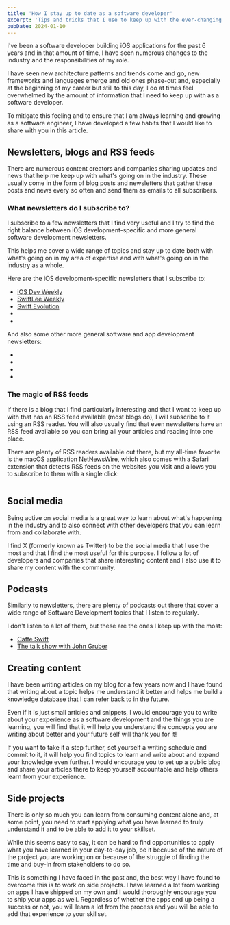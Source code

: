 ```yaml
---
title: 'How I stay up to date as a software developer'
excerpt: 'Tips and tricks that I use to keep up with the ever-changing software development industry.'
pubDate: 2024-01-10
---
```


I've been a software developer building iOS applications for the past 6 years and in that amount of time, I have seen numerous changes to the industry and the responsibilities of my role.

I have seen new architecture patterns and trends come and go, new frameworks and languages emerge and old ones phase-out and, especially at the beginning of my career but still to this day, I do at times feel overwhelmed by the amount of information that I need to keep up with as a software developer.

To mitigate this feeling and to ensure that I am always learning and growing as a software engineer, I have developed a few habits that I would like to share with you in this article.

## Newsletters, blogs and RSS feeds

There are numerous content creators and companies sharing updates and news that help me keep up with what's going on in the industry. These usually come in the form of blog posts and newsletters that gather these posts and news every so often and send them as emails to all subscribers.

### What newsletters do I subscribe to?

I subscribe to a few newsletters that I find very useful and I try to find the right balance between iOS development-specific and more general software development newsletters.

This helps me cover a wide range of topics and stay up to date both with what's going on in my area of expertise and with what's going on in the industry as a whole.

Here are the iOS development-specific newsletters that I subscribe to:

- [iOS Dev Weekly](https://iosdevweekly.com/)
- [SwiftLee Weekly](https://www.avanderlee.com/)
- [Swift Evolution](https://swiftevolution.substack.com/)
- [](http://weekly.swiftwithmajid.com/)
- [](https://not-only-swift.peterfriese.dev/)

And also some other more general software and app development newsletters:

- [](https://accessible-mobile-apps-weekly.ghost.io/)
- [](https://marclou.beehiiv.com/)
- [](https://www.itbrew.com/)
- [](https://www.therundown.ai/)

### The magic of RSS feeds

If there is a blog that I find particularly interesting and that I want to keep up with that has an RSS feed available (most blogs do), I will subscribe to it using an RSS reader. You will also usually find that even newsletters have an RSS feed available so you can bring all your articles and reading into one place.

There are plenty of RSS readers available out there, but my all-time favorite is the macOS application [NetNewsWire](), which also comes with a Safari extension that detects RSS feeds on the websites you visit and allows you to subscribe to them with a single click:

![]()

## Social media

Being active on social media is a great way to learn about what's happening in the industry and to also connect with other developers that you can learn from and collaborate with.

I find X (formerly known as Twitter) to be the social media that I use the most and that I find the most useful for this purpose. I follow a lot of developers and companies that share interesting content and I also use it to share my content with the community.

## Podcasts

Similarly to newsletters, there are plenty of podcasts out there that cover a wide range of Software Development topics that I listen to regularly.

I don't listen to a lot of them, but these are the ones I keep up with the most:

- [Caffe Swift](https://cuonda.com/caffe-swift)
- [The talk show with John Gruber](https://daringfireball.net/thetalkshow/)

## Creating content

I have been writing articles on my blog for a few years now and I have found that writing about a topic helps me understand it better and helps me build a knowledge database that I can refer back to in the future.

Even if it is just small articles and snippets, I would encourage you to write about your experience as a software development and the things you are learning, you will find that it will help you understand the concepts you are writing about better and your future self will thank you for it!

If you want to take it a step further, set yourself a writing schedule and commit to it, it will help you find topics to learn and write about and expand your knowledge even further. I would encourage you to set up a public blog and share your articles there to keep yourself accountable and help others learn from your experience.

## Side projects

There is only so much you can learn from consuming content alone and, at some point, you need to start applying what you have learned to truly understand it and to be able to add it to your skillset.

While this seems easy to say, it can be hard to find opportunities to apply what you have learned in your day-to-day job, be it because of the nature of the project you are working on or because of the struggle of finding the time and buy-in from stakeholders to do so.

This is something I have faced in the past and, the best way I have found to overcome this is to work on side projects. I have learned a lot from working on apps I have shipped on my own and I would thoroughly encourage you to ship your apps as well. Regardless of whether the apps end up being a success or not, you will learn a lot from the process and you will be able to add that experience to your skillset.
